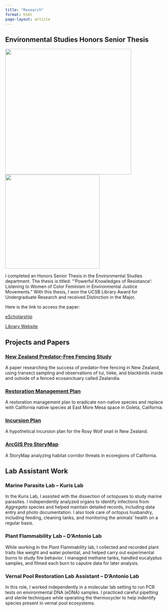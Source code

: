 ```yaml
---
title: "Research"
format: html
page-layout: article
---
```


## Environmental Studies Honors Senior Thesis

:::{.image-row}
![](laurpic.jpeg){width=400}
![](firstplace.jpeg){width=300}
::: 

I completed an Honors Senior Thesis in the Environmental Studies department. The thesis is titled: "'Powerful Knowledges of Resistance': Listening to Women of Color Feminism in Environmental Justice Movements." With this thesis, I won the UCSB Library Award for Undergraduate Research and received Distinction in the Major.

Here is the link to access the paper:

[eScholarship](https://escholarship.org/uc/item/33f4v76f#main)

[Library Website](https://www.library.ucsb.edu/2025-winners)

## Projects and Papers

### [New Zealand Predator-Free Fencing Study](nz-birds.qmd)

A paper researching the success of predator-free fencing in New Zealand, using transect sampling and observations of tui, tieke, and blackbirds inside and outside of a fenced ecosanctuary called Zealandia.

### [Restoration Management Plan](rmp.qmd)

A restoration management plan to eradicate non-native species and replace with California native species at East More Mesa space in Goleta, California.

### [Incursion Plan](incursion.qmd)

A hypothetical incursion plan for the Rosy Wolf snail in New Zealand.

### [ArcGIS Pro StoryMap](https://storymaps.arcgis.com/stories/500c2a3c646843bdb1463ab200f3e922)

A StoryMap analyzing habitat corridor threats in ecoregions of California.

## Lab Assistant Work

### Marine Parasite Lab -- Kuris Lab

In the Kuris Lab, I assisted with the dissection of octopuses to study marine parasites. I independently analyzed organs to identify infections from *Aggregata* species and helped maintain detailed records, including data entry and photo documentation. I also took care of octopus husbandry, including feeding, cleaning tanks, and monitoring the animals' health on a regular basis.

### Plant Flammability Lab -- D'Antonio Lab

While working in the Plant Flammability lab, I collected and recorded plant traits like weight and water potential, and helped carry out experimental burns to study fire behavior. I managed methane tanks, handled eucalyptus samples, and filmed each burn to caputre data for later analysis.

### Vernal Pool Restoration Lab Assistant -- D'Antonio Lab

In this role, I worked independently in a molecular lab setting to run PCR tests on environmental DNA (eDNA) samples. I practiced careful pipetting and sterile techniques while operating the thermocycler to help indentify species present in vernal pool ecosystems.
